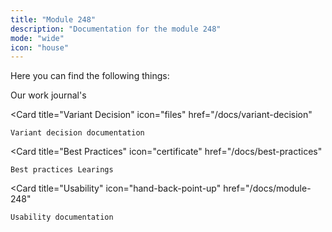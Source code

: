 ```yaml
---
title: "Module 248"
description: "Documentation for the module 248"
mode: "wide"
icon: "house"
---
```


Here you can find the following things:

<CardGroup cols="2">
  <Card
    title="Work Journals"
    icon="books"
    href="/work-journal"
  >
    Our work journal's
  </Card>

  <Card
    title="Variant Decision"
    icon="files"
    href="/docs/variant-decision"
  >
    Variant decision documentation
  </Card>

  <Card
    title="Best Practices"
    icon="certificate"
    href="/docs/best-practices"
  >
    Best practices Learings
  </Card>

  <Card
    title="Usability"
    icon="hand-back-point-up"
    href="/docs/module-248"
  >
    Usability documentation
  </Card>

</CardGroup>